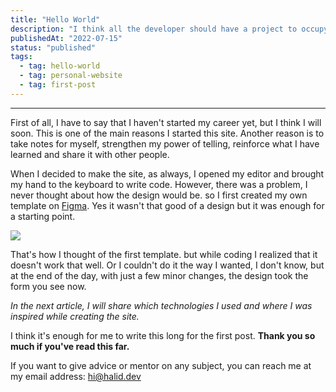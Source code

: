 ```yaml
---
title: "Hello World"
description: "I think all the developer should have a project to occupy himself. In my opinion, the most basic project in this regard is a personal website. I will give you some information about how I made my website."
publishedAt: "2022-07-15"
status: "published"
tags:
  - tag: hello-world
  - tag: personal-website
  - tag: first-post
---
```


---

First
of all, I have to say that I haven't started my career yet, but I think I will soon.
This is one of the main reasons I started this site. Another reason is to take notes for
myself, strengthen my power of telling, reinforce what I have learned and share it with
other people.

When I decided to make the site, as always, I opened my editor and brought my hand to the
keyboard to write code. However, there was a problem, I never thought about how the design
would be. so I first created my own template on [Figma](https://www.figma.com/). Yes it wasn't that good of a design
but it was enough for a starting point.

![](https://user-images.githubusercontent.com/40598819/179147380-fd640ab5-9c83-4d17-838c-c225a25a94a3.jpg)

That's how I thought of the first template. but while coding I realized that it doesn't work that well. Or I couldn't do it
the way I wanted, I don't know, but at the end of the day, with just a few minor changes, the design took the form you see now.

_In the next article, I will share which technologies I used and where I was inspired while creating the site._

I think it's enough for me to write this long for the first post. **Thank you so much if you've read this far.**

If you want to give advice or mentor on any subject, you can reach me at my email address: [hi@halid.dev](mailto:hi@halid.dev)
